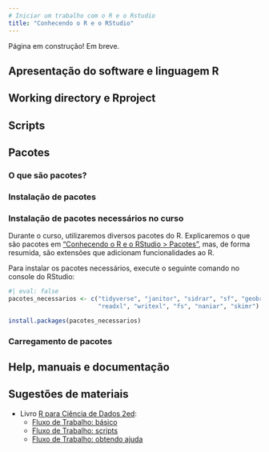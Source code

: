 ```yaml
---
# Iniciar um trabalho com o R e o Rstudio
title: "Conhecendo o R e o RStudio"
---
```


:::callout-warning
Página em construção! Em breve. 
:::

## Apresentação do software e linguagem R


## Working directory e Rproject


## Scripts


## Pacotes

### O que são pacotes?

### Instalação de pacotes

### Instalação de pacotes necessários no curso

Durante o curso, utilizaremos diversos pacotes do R.
Explicaremos o que são pacotes em ["Conhecendo o R e o RStudio > Pacotes"](01_r_rstudio.qmd), mas, de forma resumida, são extensões que adicionam funcionalidades ao R.

Para instalar os pacotes necessários, execute o seguinte comando no console do RStudio:

```r
#| eval: false
pacotes_necessarios <- c("tidyverse", "janitor", "sidrar", "sf", "geobr",
                         "readxl", "writexl", "fs", "naniar", "skimr")

install.packages(pacotes_necessarios)
```

### Carregamento de pacotes


## Help, manuais e documentação


## Sugestões de materiais

- Livro [R para Ciência de Dados 2ed](https://cienciadedatos.github.io/pt-r4ds/):
  - [Fluxo de Trabalho: básico](https://cienciadedatos.github.io/pt-r4ds/workflow-basics.html)
  - [Fluxo de Trabalho: scripts](https://cienciadedatos.github.io/pt-r4ds/workflow-scripts.html)
  - [Fluxo de Trabalho: obtendo ajuda](https://cienciadedatos.github.io/pt-r4ds/workflow-help.html)
